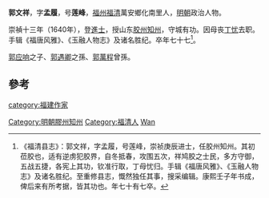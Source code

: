 '''郭文祥'''，字'''孟履'''，号'''莲峰'''，[[福州|福州]][[福清|福清]]萬安鄉化南里人，[[明朝|明朝]]政治人物。

崇禎十三年（1640年），登[[進士|進士]]，授山东[[胶州|胶州]][[知州|知州]]，守城有功。因母丧[[丁忧|丁忧]]去职。手辑《福唐风雅》、《玉融人物志》及诸名胜纪。卒年七十七<ref>《福清县志》：郭文祥，字孟履，号莲峰，崇祯庚辰进士，任胶州知州。其初莅胶也，适有逆虏犯胶界，自冬抵春，攻围五次，祥鸠胶之士民，多方守御，五战五捷，各宪上其功，钦准行取，丁母忧归。手辑《福唐风雅》、《玉融人物志》及诸名胜纪。至重修县志，慨然独任其事，搜采编辑。康熙壬子年书成，俾后来有所考据，皆其功也。年七十有七卒。</ref>。

[[郭应响|郭应响]]之子、[[郭遇卿|郭遇卿]]之孫、[[郭萬程|郭萬程]]曾孫。

==參考==
{{reflist}}
{{明朝人物小作品}}
{{崇禎十三年庚辰科殿試金榜}}
{{DEFAULTSORT:Guo郭}}
[[Category:明朝膠州知州|Category:明朝膠州知州]]
[[Category:福清人|Category:福清人]]
[[Category:郭姓|Wan]]
[[category:福建作家|category:福建作家]]